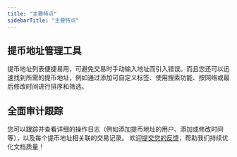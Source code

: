 ```yaml
---
title: "主要特点"
sidebarTitle: "主要特点"
---
```


## 提币地址管理工具
提币地址列表便捷易用，可避免交易时手动输入地址而引入错误。而且您还可以迅速找到所需的提币地址，例如通过添加可自定义标签、使用搜索功能、按网络或最后修改时间进行排序和筛选。

## 全面审计跟踪
您可以跟踪并查看详细的操作日志（例如添加提币地址的用户、添加或修改时间等），以及每个提币地址相关联的交易记录。
<Tip>欢迎[提交您的反馈](https://forms.zohopublic.com/cobo/form/DocumentFeedbackForm/formperma/QvLOhxJv1_JMsJ-1dleZ8Itb_7rzN-LtgvsDdxosoVI?referrername=manuals)，帮助我们持续优化文档质量！</Tip>